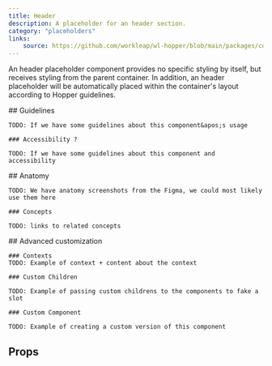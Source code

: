 ```yaml
---
title: Header
description: A placeholder for an header section.
category: "placeholders"
links:
    source: https://github.com/workleap/wl-hopper/blob/main/packages/components/src/Header/src/Header.tsx
---
```


An header placeholder component provides no specific styling by itself, but receives styling from the parent container. In addition, an header placeholder will be automatically placed within the container's layout according to Hopper guidelines.

<Example src="Header/docs/preview" />

<FeatureFlag flag="next">
    ## Guidelines

    TODO: If we have some guidelines about this component&apos;s usage

    ### Accessibility ?

    TODO: If we have some guidelines about this component and accessibility
</FeatureFlag>

<FeatureFlag flag="rc">
## Anatomy

    TODO: We have anatomy screenshots from the Figma, we could most likely use them here

    ### Concepts

    TODO: links to related concepts
</FeatureFlag>

<FeatureFlag flag="next">
    ## Advanced customization

    ### Contexts
    TODO: Example of context + content about the context

    ### Custom Children

    TODO: Example of passing custom childrens to the components to fake a slot

    ### Custom Component

    TODO: Example of creating a custom version of this component
</FeatureFlag>

## Props

<PropTable component="Header" />
